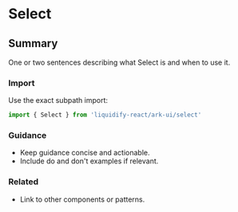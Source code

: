# Select
## Summary
One or two sentences describing what Select is and when to use it.

### Import
Use the exact subpath import:

```ts
import { Select } from 'liquidify-react/ark-ui/select'
```

### Guidance
- Keep guidance concise and actionable.
- Include do and don't examples if relevant.

### Related
- Link to other components or patterns.
